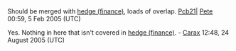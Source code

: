 <article id="1467639" title=Talk:Hedger>
	<talkpage id="1467639" title="Talk:Hedger">
Should be merged with [[hedge (finance)]], loads of overlap. [[User:Pcb21|Pcb21|]] [[User_talk:Pcb21|Pete]] 00:59, 5 Feb 2005 (UTC)

Yes.  Nothing in here that isn't covered in [[hedge (finance)]].  - [[User:Carax|Carax]] 12:48, 24 August 2005 (UTC)
	</talkpage>
</article>